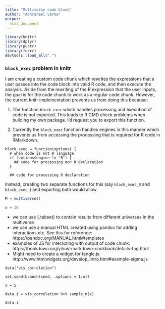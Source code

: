 ```yaml
---
title: "Multiverse code block"
author: "Abhraneel Sarma"
output: 
  html_document
---
```



```r
library(knitr)
library(dplyr)
library(purrr)
library(furrr)
devtools::load_all(".")
```

### `block_exec` problem in knitr

I am creating a custom code chunk which rewrites the expressions that a user passes into the code block into valid R code, and then execute the analysis. Aside from the rewriting of the R expression that the user inputs, the goal is for the code chunk to work as a regular code chunk. However, the current knitr implementation prevents us from doing this because:

1. The function `block_exec` which handles processing and execution of code is not exported. This leads to R CMD check problems when building my own package.
I'd request you to export this function.

2. Currently the `block_exec` function handles engines in this manner which prevents us from accessing the processing that is required for R code in RMarkdown.

```
block_exec = function(options) {
  # when code is not R language
  if (options$engine != 'R') {
    ## code for processing non R declaration
  }
  
  ## code for processing R declaration
```

Instead, creating two separate functions for this (say `block_exec_R` and `block_exec_`) and exporting both would allow 

```r
M = multiverse()

n = 10
```


- we can use \{.tabset\} to contain results from different universes in the multiverse
- we can use a manual HTML created using pandoc for adding interactions etc. See this for reference: https://pandoc.org/MANUAL.html#templates
- examples of JS for interacting with output of code chunk: https://bookdown.org/yihui/rmarkdown-cookbook/details-tag.html
- Might need to create a widget for tangle.js: http://www.htmlwidgets.org/develop_intro.html#example-sigma.js


```multiverse
data("vis_correlation")

set.seed(branch(seed, .options = 1:n))

x = 5

data.i = vis_correlation %>% sample_n(x)

data.i
```
